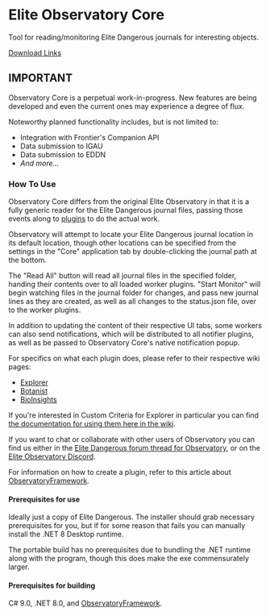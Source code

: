 # Elite Observatory Core 

Tool for reading/monitoring Elite Dangerous journals for interesting objects.

[Download Links](/releases)

## IMPORTANT

Observatory Core is a perpetual work-in-progress. New features are being developed and even the current ones may experience a degree of flux.

Noteworthy planned functionality includes, but is not limited to:
  * Integration with Frontier's Companion API
  * Data submission to IGAU
  * Data submission to EDDN
  * _And more..._

### How To Use
Observatory Core differs from the original Elite Observatory in that it is a fully generic reader for the Elite Dangerous journal files, passing those events along to [plugins](/plugins) to do the actual work.

Observatory will attempt to locate your Elite Dangerous journal location in its default location, though other locations can be specified from the settings in the "Core" application tab by double-clicking the journal path at the bottom.

The "Read All" button will read all journal files in the specified folder, handing their contents over to all loaded worker plugins. "Start Monitor" will begin watching files in the journal folder for changes, and pass new journal lines as they are created, as well as all changes to the status.json file, over to the worker plugins.

In addition to updating the content of their respective UI tabs, some workers can also send notifications, which will be distributed to all notifier plugins, as well as be passed to Observatory Core's native notification popup.

For specifics on what each plugin does, please refer to their respective wiki pages:
  * [Explorer](/plugins/explorer)
  * [Botanist](/plugins/botanist)
  * [BioInsights](/plugins/bioinsights)

If you're interested in Custom Criteria for Explorer in particular you can find [the documentation for using them here in the wiki](/plugins/explorer/custom-criteria).

If you want to chat or collaborate with other users of Observatory you can find us either in the [Elite Dangerous forum thread for Observatory](https://forums.frontier.co.uk/threads/elite-observatory-search-your-journal-for-potentially-interesting-objects-or-notify-you-of-new-ones-on-the-fly-while-exploring.521544/), or on the [Elite Observatory Discord](https://discord.gg/RAFDHsY).

For information on how to create a plugin, refer to this article about [ObservatoryFramework](/framework).

#### Prerequisites for use
Ideally just a copy of Elite Dangerous. The installer should grab necessary prerequisites for you, but if for some reason that fails you can manually install the .NET 8 Desktop runtime.

The portable build has no prerequisites due to bundling the .NET runtime along with the program, though this does make the exe commensurately larger.

#### Prerequisites for building
C# 9.0, .NET 8.0, and [ObservatoryFramework](/framework).
